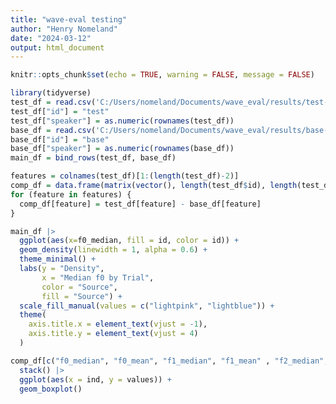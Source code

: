 ```yaml
---
title: "wave-eval testing"
author: "Henry Nomeland"
date: "2024-03-12"
output: html_document
---
```


```r
knitr::opts_chunk$set(echo = TRUE, warning = FALSE, message = FALSE)
```

```r
library(tidyverse)
test_df = read.csv('C:/Users/nomeland/Documents/wave_eval/results/test-extraction.csv')
test_df["id"] = "test"
test_df["speaker"] = as.numeric(rownames(test_df))
base_df = read.csv('C:/Users/nomeland/Documents/wave_eval/results/base-extraction.csv')
base_df["id"] = "base"
base_df["speaker"] = as.numeric(rownames(base_df))
main_df = bind_rows(test_df, base_df)
```

```r
features = colnames(test_df)[1:(length(test_df)-2)]
comp_df = data.frame(matrix(vector(), length(test_df$id), length(test_df)-2, dimnames=list(c(), features)))
for (feature in features) {
  comp_df[feature] = test_df[feature] - base_df[feature]
}
```

```r
main_df |> 
  ggplot(aes(x=f0_median, fill = id, color = id)) +
  geom_density(linewidth = 1, alpha = 0.6) +
  theme_minimal() +
  labs(y = "Density",
       x = "Median f0 by Trial",
       color = "Source", 
       fill = "Source") +
  scale_fill_manual(values = c("lightpink", "lightblue")) +
  theme(
    axis.title.x = element_text(vjust = -1),
    axis.title.y = element_text(vjust = 4)
  )
```

```r
comp_df[c("f0_median", "f0_mean", "f1_median", "f1_mean" , "f2_median", "f2_mean")] |> 
  stack() |> 
  ggplot(aes(x = ind, y = values)) +
  geom_boxplot()
```


